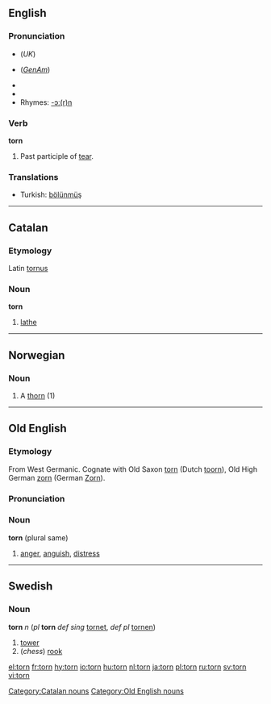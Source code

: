==English==

===Pronunciation===
*{{IPA|/tɔ:n/}} (''UK'')
*{{IPA|/tɔrn/}} (''[[w:General American|GenAm]]'')
*{{audio|en-us-torn.ogg|Audio (US)}}
*{{audio|en-uk-torn.ogg|Audio (UK)}}
*Rhymes: [[Rhymes:English:-ɔː(r)n|-ɔː(r)n]]

===Verb===
'''torn'''

# Past participle of [[tear]].

===Translations===
{{top}}
*Turkish: [[bölünmüş]]
{{bottom}}

----

==Catalan==
===Etymology===
Latin [[tornus]]
===Noun===
'''torn'''

# [[lathe]]

[[Category:Catalan nouns]]

----

==Norwegian==
===Noun===
{{no-noun-c|torn}}
#A [[thorn]] (1)

----

==Old English==
===Etymology===
From West Germanic.  Cognate with Old Saxon [[#Old Saxon|torn]] (Dutch [[toorn]]), Old High German [[zorn]] (German [[Zorn]]).

===Pronunciation===
{{IPA|/torn/}}

===Noun===
'''torn''' {{n}} (plural same)
# [[anger]], [[anguish]], [[distress]]

[[Category:Old English nouns]]

----

==Swedish==
===Noun===
'''torn''' ''n'' (''pl'' '''torn''' ''def sing'' [[tornet]], ''def pl'' [[tornen]])

#[[tower]]
#(''chess'') [[rook]]

[[el:torn]]
[[fr:torn]]
[[hy:torn]]
[[io:torn]]
[[hu:torn]]
[[nl:torn]]
[[ja:torn]]
[[pl:torn]]
[[ru:torn]]
[[sv:torn]]
[[vi:torn]]